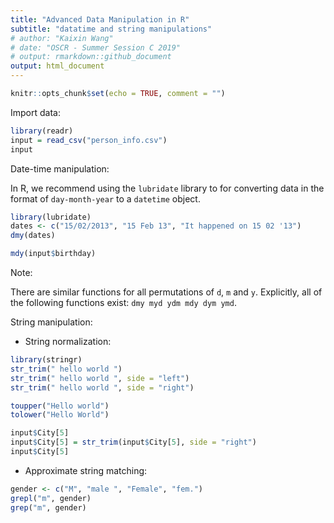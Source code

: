 ```yaml
---
title: "Advanced Data Manipulation in R"
subtitle: "datatime and string manipulations"
# author: "Kaixin Wang"
# date: "OSCR - Summer Session C 2019"
# output: rmarkdown::github_document
output: html_document
---
```


```r
knitr::opts_chunk$set(echo = TRUE, comment = "")
```

Import data:

```r
library(readr)
input = read_csv("person_info.csv")
input
```

Date-time manipulation:

In R, we recommend using the `lubridate` library to for converting data in the format of `day-month-year` to a `datetime` object.

```r
library(lubridate)
dates <- c("15/02/2013", "15 Feb 13", "It happened on 15 02 '13")
dmy(dates)

mdy(input$birthday)
```

Note: 

There are similar functions for all permutations of `d`, `m` and `y`. Explicitly, all of the following
functions exist: `dmy myd ydm mdy dym ymd`.

String manipulation:

- String normalization:

```r
library(stringr)
str_trim(" hello world ")
str_trim(" hello world ", side = "left")
str_trim(" hello world ", side = "right")

toupper("Hello world")
tolower("Hello World")

input$City[5]
input$City[5] = str_trim(input$City[5], side = "right")
input$City[5]
```

- Approximate string matching:

```r
gender <- c("M", "male ", "Female", "fem.")
grepl("m", gender)
grep("m", gender)
```
